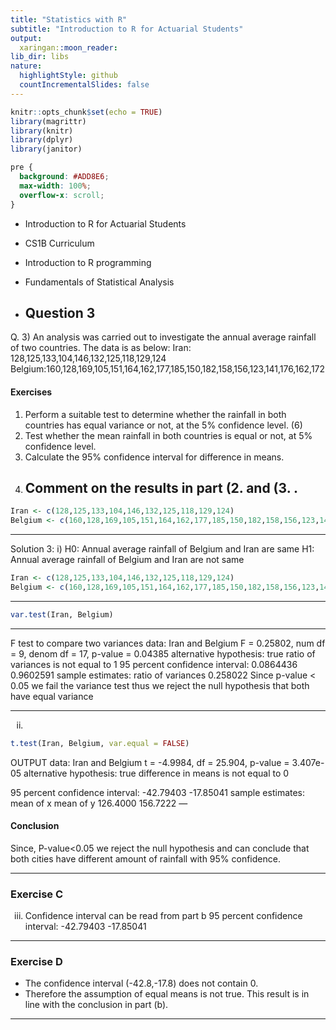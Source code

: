```yaml
---
title: "Statistics with R"
subtitle: "Introduction to R for Actuarial Students"
output:
  xaringan::moon_reader:
lib_dir: libs
nature:
  highlightStyle: github
  countIncrementalSlides: false
---
```


```r
knitr::opts_chunk$set(echo = TRUE)
library(magrittr)
library(knitr)
library(dplyr)
library(janitor)


```

```css
pre {
  background: #ADD8E6;
  max-width: 100%;
  overflow-x: scroll;
}
```

* Introduction to R for Actuarial Students

* CS1B Curriculum

* Introduction to R programming
* Fundamentals of Statistical Analysis

* Question 3
---


Q. 3) An analysis was carried out to investigate the annual average rainfall of two countries. 
The data is as below:
Iran: 128,125,133,104,146,132,125,118,129,124
Belgium:160,128,169,105,151,164,162,177,185,150,182,158,156,123,141,176,162,172

#### Exercises

1.  Perform a suitable test to determine whether the rainfall in both countries has equal 
variance or not, at the 5% confidence level. (6)
2.  Test whether the mean rainfall in both countries is equal or not, at 5% confidence 
level. 
3.   Calculate the 95% confidence interval for difference in means. 
4.  Comment on the results in part (2.  and (3.  .
---

```r
Iran <- c(128,125,133,104,146,132,125,118,129,124)
Belgium <- c(160,128,169,105,151,164,162,177,185,150,182,158,156,123,141,176,162,172)
```

---

Solution 3:
i)
H0: Annual average rainfall of Belgium and Iran are same
H1: Annual average rainfall of Belgium and Iran are not same


```r
Iran <- c(128,125,133,104,146,132,125,118,129,124)
Belgium <- c(160,128,169,105,151,164,162,177,185,150,182,158,156,123,141,176,162,172)
```

---

```r
var.test(Iran, Belgium)
```

---

F test to compare two variances
data: Iran and Belgium
F = 0.25802, num df = 9, denom df = 17, p-value = 0.04385
alternative hypothesis: true ratio of variances is not equal to 1
95 percent confidence interval:
0.0864436 0.9602591
sample estimates:
ratio of variances 
 0.258022
Since p-value < 0.05 we fail the variance test thus we reject the null hypothesis that both have equal 
variance

---

ii)

```r
t.test(Iran, Belgium, var.equal = FALSE)
```

OUTPUT
data: Iran and Belgium
t = -4.9984, df = 25.904, p-value = 3.407e-05
alternative hypothesis: true difference in means is not equal to 0

95 percent confidence interval:
-42.79403 -17.85041
sample estimates:
mean of x mean of y 
126.4000 156.7222
---

#### Conclusion

Since, P-value<0.05 we reject the null hypothesis and can conclude that both cities have different amount 
of rainfall with 95% confidence.

---

### Exercise C

iii) Confidence interval can be read from part b
95 percent confidence interval:
-42.79403 -17.85041

---

### Exercise D

* The confidence interval (-42.8,-17.8) does not contain 0. 
* Therefore the assumption of equal means is 
not true. This result is in line with the conclusion in part (b). 

---